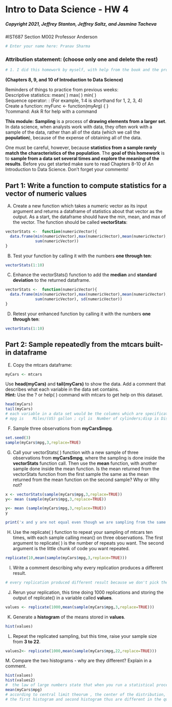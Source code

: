 # Intro to Data Science - HW 4

##### Copyright 2021, Jeffrey Stanton, Jeffrey Saltz, and Jasmina Tacheva

#IST687 Section M002 Professor Anderson
```{r}
# Enter your name here: Pranav Sharma
```

### Attribution statement: (choose only one and delete the rest)


```{r}
# 1. I did this homework by myself, with help from the book and the professor.
```

**(Chapters 8, 9, and 10 of Introduction to Data Science)** <br>

Reminders of things to practice from previous weeks: <br>
Descriptive statistics: 	mean( )  max( ) min( )<br>
Sequence operator:		: (For example, 1:4 is shorthand for 1, 2, 3, 4)<br>
Create a function:		myFunc <- function(myArg) { }<br>
?command:			Ask R for help with a command<br>

**This module:** **Sampling** is a process of **drawing elements from a larger set**. In data science, when analysts work with data, they often work with a sample of the data, rather than all of the data (which we call the **population**), because of the expense of obtaining all of the data. <br>

One must be careful, however, because **statistics from a sample rarely match the characteristics of the population**. The **goal of this homework** is to **sample from a data set several times and explore the meaning of the results**. Before you get started make sure to read Chapters 8-10 of An Introduction to Data Science. Don’t forget your comments!


## Part 1: Write a function to compute statistics for a vector of numeric values

A.	Create a new function which takes a numeric vector as its input argument and returns a dataframe of statistics about that vector as the output. As a start, the dataframe should have the min, mean, and max of the vector. The function should be called **vectorStats**:


```{r}
vectorStats <-  function(numericVector){
  data.frame(min(numericVector),max(numericVector),mean(numericVector),median(numericVector),
             sum(numericVector))
}
```

B.	Test your function by calling it with the numbers **one through ten**:


```{r}
vectorStats(1:10)
```

C.	Enhance the vectorStats() function to add the **median** and **standard deviation** to the returned dataframe.


```{r}
vectorStats <-  function(numericVector){
  data.frame(min(numericVector),max(numericVector),mean(numericVector),median(numericVector),
             sum(numericVector), sd(numericVector))
}
```

D.	Retest your enhanced function by calling it with the numbers **one through ten**:


```{r}
vectorStats(1:10)
```

## Part 2: Sample repeatedly from the mtcars built-in dataframe

E.	Copy the mtcars dataframe:


```{r}
myCars <- mtcars
```

Use **head(myCars)** and **tail(myCars)** to show the data. Add a comment that describes what each variable in the data set contains. <br>
**Hint:** Use the ?  or help( ) command with mtcars to get help on this dataset.


```{r}
head(myCars)
tail(myCars)
# each variable in a data set would be the columns which are specification of a given car in numeric format
# mpg is 	Miles/(US) gallon ; cyl is 	Number of cylinders;disp is	Displacement (cu.in.);hp is Gross horsepower; drat is (Rear axle ratio); wt is	Weight ; qsec is	1/4 mile-time; vs column is	Engine (0 = V-shaped, 1 = straight);	am column is for	Transmission (0 = automatic, 1 = manual);	gear column signifies	Number of forward gears and lastly carb column signifies	Number of carburetors for a particular car model
```

F.	Sample three observations from **myCars$mpg**.


```{r}
set.seed(3) 
sample(myCars$mpg,3,replace=TRUE)
```

G.	Call your vectorStats( ) function with a new sample of three observations from **myCars$mpg**, where the sampling is done inside the **vectorStats** function call. Then use the **mean** function, with another sample done inside the mean function. Is the mean returned from the vectorStats function from the first sample the same as the mean returned from the mean function on the second sample? Why or Why not?


```{r}
x <- vectorStats(sample(myCars$mpg,3,replace=TRUE))
y<- mean (sample(myCars$mpg,3,replace=TRUE))
```
```{r}
y<- mean (sample(myCars$mpg,3,replace=TRUE))
y
```
```{r}
print('x and y are not equal even though we are sampling from the same dataframe because everytime we pick 3 different values. Had we used set.Seed() then we would have saved the 3 random values we selected')

```
H.	Use the replicate( ) function to repeat your sampling of mtcars ten times, with each sample calling mean() on three observations. The first argument to replicate( ) is the number of repeats you want. The second argument is the little chunk of code you want repeated.


```{r}
replicate(10,mean(sample(myCars$mpg,3,replace=TRUE)))

```

I.	Write a comment describing why every replication produces a different result.


```{r}
# every replication produced different result because we don't pick the same 3 values every time. Thus their mean come different too. 
```

J.	Rerun your replication, this time doing 1000 replications and storing the output of replicate() in a variable called **values**.


```{r}
values <- replicate(1000,mean(sample(myCars$mpg,3,replace=TRUE)))
```

K.	 Generate a **histogram** of the means stored in **values**. 


```{r}
hist(values)
```

L.	Repeat the replicated sampling, but this time, raise your sample size from **3 to 22**. 


```{r}
values2<- replicate(1000,mean(sample(myCars$mpg,22,replace=TRUE)))
```

M. Compare the two histograms - why are they different? Explain in a comment.


```{r}
hist(values)
hist(values2)
#  the law of large numbers state that when you run a statistical process a large number of times,it will converge on a stable result
mean(myCars$mpg)
# according to central limit theorum , the center of the distribution, mean of the sample mean is closer  to the actual mean. Running the statistical process large number of times helps us converge to a stable result. 
# the first histogram and second histogram thus are different in the quality of the results they portray. The latter histogram produces more significant results than the former.
```
